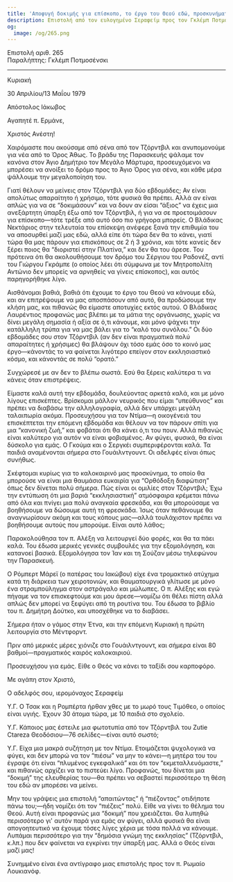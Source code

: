 ```yaml
---
title: 'Αποφυγή δοκιμής για επίσκοπο, το έργο του Θεού εδώ, προσκυνήματα'
description: Επιστολή από τον ευλογημένο Σεραφείμ προς τον Γκλέμπ Ποτμοσένσκι.
og:
  image: /og/265.png
---
```


<div style={{textAlign:'right', fontFamily:'monospace'}}>Επιστολή αριθ. 265</div>
<div style={{textAlign:'left', fontFamily:'monospace'}}>Παραλήπτης: Γκλέμπ Ποτμοσένσκι</div>

---

Κυριακή

30 Απριλίου/13 Μαΐου 1979

Απόστολος Ιάκωβος

Αγαπητέ π. Ερμάνε,

Χριστός Ανέστη!

Χαιρόμαστε που ακούσαμε από σένα από τον Τζόρντβιλ και ανυπομονούμε για νέα από το Όρος Άθως. Το βράδυ της Παρασκευής ψάλαμε τον κανόνα στον Άγιο Δημήτριο τον Μεγάλο Μάρτυρα, προσευχόμενοι να μπορέσει να ανοίξει το δρόμο προς το Άγιο Όρος για σένα, και κάθε μέρα ψάλλουμε την μεγαλοποίηση του.

Γιατί θέλουν να μείνεις στον Τζόρντβιλ για δύο εβδομάδες; Αν είναι απολύτως απαραίτητο ή χρήσιμο, τότε φυσικά θα πρέπει. Αλλά αν είναι απλώς για να σε “δοκιμάσουν” και να δουν αν είσαι “άξιος” να έχεις μια ανεξάρτητη ύπαρξη έξω από τον Τζόρντβιλ, ή για να σε προετοιμάσουν για επίσκοπο—τότε τρέξε από αυτό όσο πιο γρήγορα μπορείς. Ο Βλάδικας Νεκτάριος στην τελευταία του επίσκεψη ανέφερε ξανά την επιθυμία του να αποσυρθεί μαζί μας εδώ, αλλά είπε ότι τώρα δεν θα το κάνει, γιατί τώρα θα μας πάρουν για επισκόπους σε 2 ή 3 χρόνια, και τότε κανείς δεν ξέρει ποιος θα “διοριστεί στην Πλατίνα,” και δεν θα του άρεσε. Του πρότεινα ότι θα ακολουθήσουμε τον δρόμο του Σέργιου του Ραδονέζ, αντί του Γιώργου Γκράμπε (ο οποίος λέει ότι σύμφωνα με τον Μητροπολίτη Αντώνιο δεν μπορείς να αρνηθείς να γίνεις επίσκοπος), και αυτός παρηγορήθηκε λίγο.

Αισθάνομαι βαθιά, βαθιά ότι έχουμε το έργο του Θεού να κάνουμε εδώ, και αν επιτρέψουμε να μας αποσπάσουν από αυτό, θα προδώσουμε την κλήση μας, και πιθανώς θα είμαστε αποτυχίες εκτός αυτού. Ο Βλάδικας Λαυρέντιος προφανώς μας βλέπει με τα μάτια της οργάνωσης, χωρίς να δίνει μεγάλη σημασία ή αξία σε ό,τι κάνουμε, και μόνο ψάχνει την κατάλληλη τρύπα για να μας βάλει για το “καλό του συνόλου.” Οι δύο εβδομάδες σου στον Τζόρντβιλ (αν δεν είναι πραγματικά πολύ απαραίτητες ή χρήσιμες) θα βλάψουν όχι τόσο εμάς όσο το κοινό μας έργο—κάνοντάς το να φαίνεται λιγότερο επείγον στον εκκλησιαστικό κόσμο, και κάνοντάς σε πολύ “ορατό.”

Συγχώρεσέ με αν δεν το βλέπω σωστά. Εσύ θα ξέρεις καλύτερα τι να κάνεις όταν επιστρέψεις.

Είμαστε καλά αυτή την εβδομάδα, δουλεύοντας αρκετά καλά, και με μόνο λίγους επισκέπτες. Βρίσκομαι μάλλον νευρικός που είμαι “υπεύθυνος” και πρέπει να διαβάσω την αλληλογραφία, αλλά δεν υπάρχει μεγάλη ταλαιπωρία ακόμα. Προσευχήσου για τον Ντίμα—η οικογένειά του επισκέπτεται την επόμενη εβδομάδα και θέλουν να τον πάρουν σπίτι για μια “κανονική ζωή,” και φοβάται ότι θα κάνει ό,τι του πουν. Αλλά πιθανώς είναι καλύτερο για αυτόν να είναι φοβισμένος. Αν φύγει, φυσικά, θα είναι δύσκολο για εμάς. Ο Γκούμα και ο Σεργκέι συμπεριφέρονται καλά. Τα παιδιά αναμένονται σήμερα στο Γουάιλντγουντ. Οι αδελφές είναι όπως συνήθως.

Σκέφτομαι κυρίως για το καλοκαιρινό μας προσκύνημα, το οποίο θα μπορούσε να είναι μια θαυμάσια ευκαιρία για “Ορθόδοξη διαφώτιση” όπως δεν δίνεται πολύ σήμερα. Πώς είναι οι ομιλίες στον Τζόρντβιλ; Έχω την εντύπωση ότι μια βαριά “εκκλησιαστική” ατμόσφαιρα κρέμεται πάνω από όλα και πνίγει μια πολύ αναγκαία φρεσκάδα, και θα μπορούσαμε να βοηθήσουμε να δώσουμε αυτή τη φρεσκάδα. Ίσως όταν πεθάνουμε θα αναγνωρίσουν ακόμη και τους κόπους μας—αλλά τουλάχιστον πρέπει να βοηθήσουμε αυτούς που μπορούμε. Είναι αυτό λάθος;

Παρακολούθησα τον π. Αλέξη να λειτουργεί δύο φορές, και θα τα πάει καλά. Του έδωσα μερικές γενικές συμβουλές για την εξομολόγηση, και κατανοεί βασικά. Εξομολόγησα τον Ίαν και τη Σούζαν μέσω τηλεφώνου την Παρασκευή.

Ο Ρόμπερτ Μάρεϊ (ο πατέρας του Ιακώβου) είχε ένα τρομακτικό ατύχημα κατά τη διάρκεια των χειροτονιών, και θαυματουργικά γλίτωσε με μόνο ένα στραμπούληγμα στον αστράγαλο και μώλωπες. Ο π. Αλέξης και εγώ πήγαμε να τον επισκεφτούμε και μου άρεσε—νομίζω ότι θέλει πίστη αλλά απλώς δεν μπορεί να ξεφύγει από τη ρουτίνα του. Του έδωσα το βιβλίο του π. Δημήτρη Δούτκο, και υποσχέθηκε να το διαβάσει.

Σήμερα ήταν ο γάμος στην Έτνα, και την επόμενη Κυριακή η πρώτη λειτουργία στο Μέντφορντ.

Πριν από μερικές μέρες χιόνιζε στο Γουάιλντγουντ, και σήμερα είναι 80 βαθμοί—πραγματικός καιρός καλοκαιριού.

Προσευχήσου για εμάς. Είθε ο Θεός να κάνει το ταξίδι σου καρποφόρο.

Με αγάπη στον Χριστό,

Ο αδελφός σου, ιερομόναχος Σεραφείμ

Υ.Γ. Ο Τσακ και η Ρομπέρτα ήρθαν χθες με το μωρό τους Τιμόθεο, ο οποίος είναι υγιής. Έχουν 30 άτομα τώρα, με 10 παιδιά στο σχολείο.

Υ.Γ. Κάποιος μας έστειλε μια φωτοτυπία από τον Τζόρντβιλ του Zutie Ctareza Θεοδόσιου—76 σελίδες—είναι αυτό σωστό;

Υ.Γ. Είχα μια μακρά συζήτηση με τον Ντίμα. Ετοιμάζεται ψυχολογικά να φύγει, και δεν μπορώ να τον “πιέσω” να μην το κάνει—η μητέρα του του έγραψε ότι είναι “πλυμένος εγκεφαλικά” και ότι τον “εκμεταλλευόμαστε,” και πιθανώς αρχίζει να το πιστεύει λίγο. Προφανώς, του δίνεται μια “δοκιμή” της ελευθερίας του—θα πρέπει να σεβαστεί περισσότερο τη θέση του εδώ αν μπορέσει να μείνει.

Μην του γράψεις μια επιστολή “απαιτώντας” ή “πιέζοντας” οτιδήποτε πάνω του;—ήδη νομίζει ότι τον “πιέζεις” πολύ. Είθε να γίνει το θέλημα του Θεού. Αυτή είναι προφανώς μια “δοκιμή” που χρειάζεται. Θα λυπηθώ περισσότερο γι' αυτόν παρά για εμάς αν φύγει, αλλά φυσικά θα είναι απογοητευτικό να έχουμε τόσες λίγες χέρια με τόσα πολλά να κάνουμε. Λυπάμαι περισσότερο για την “δημόσια γνώμη της εκκλησίας” (Τζόρντβιλ, κ.λπ.) που δεν φαίνεται να εγκρίνει την ύπαρξή μας. Αλλά ο Θεός είναι μαζί μας!

Συνημμένο είναι ένα αντίγραφο μιας επιστολής προς τον π. Ρωμαίο Λουκιανόφ.